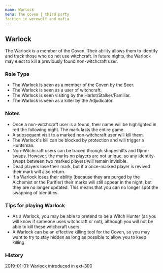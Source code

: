 ```yaml
---
name: Warlock
menu: The Coven | third party
faction in werewolf and mafia
---
```


## Warlock

The Warlock is a member of the Coven. Their ability allows them to
identify and track those who do not use witchcraft. In future nights,
the Warlock may elect to kill a previously found non-witchcraft user.

### Role Type

  - The Warlock is seen as a member of the Coven by the Seer.
  - The Warlock is seen as a user of witchcraft.
  - The Warlock is seen visiting by the Harlot/Stalker/Familiar.
  - The Warlock is seen as a killer by the Adjudicator.

### Notes

  - Once a non-witchcraft user is a found, their name will be
    highlighted in red the following night. The mark lasts the entire
    game.
  - A subsequent visit to a marked non-witchcraft user will kill them.
  - The Warlock's kill can be blocked by protection and will trigger a
    Huntsman.
  - Non-Witchcraft users can be traced through shapeshifts and
    Djinn-swaps. However, the marks on players are not unique, so any
    identity-swaps between two marked players will remain invisible.
  - Dead players lose their mark, but if a once-marked player is revived
    their mark will also return.
  - If a Warlock loses their ability (because they are purged by the
    Alchemist or the Purifier) their marks will still appear in the
    night, but they are no longer updated. This means that you can no
    longer spot the swapping of identities.

### Tips for playing Warlock

  - As a Warlock, you may be able to pretend to be a Witch Hunter (as
    you will know if someone uses witchcraft or not), although you will
    not be able to kill these witchcraft users.
  - A Warlock can be an effective killing tool for the Coven, so you may
    want to try to stay hidden as long as possible to allow you to keep
    killing.

### History

2019-01-01: Warlock introduced in ext-300
